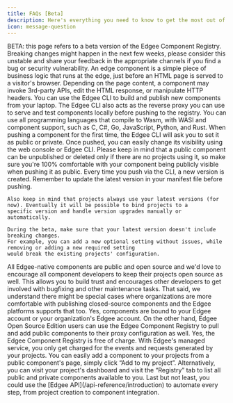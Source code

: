 ```yaml
---
title: FAQs [Beta]
description: Here's everything you need to know to get the most out of the Edgee Component Registry as a component developer.
icon: message-question
---
```



<EdgeeSdk />

<Warning>
    BETA: this page refers to a beta version of the Edgee Component Registry.
    Breaking changes might happen in the next few weeks, please consider this unstable and share your feedback in the
    appropriate channels if you find a bug or security vulnerability.
</Warning>


<AccordionGroup>
  <Accordion title="What is an edge component??">
    An edge component is a simple piece of business logic that runs at the edge, just before an HTML page is served to a visitor's browser.
    Depending on the page content, a component may invoke 3rd-party APIs, edit the HTML response, or manipulate HTTP headers.
  </Accordion>

  <Accordion title="What tooling is available for local development and testing?">
    You can use the Edgee CLI to build and publish new components from your laptop.
    The Edgee CLI also acts as the reverse proxy you can use to serve and test components locally before pushing to the registry.
  </Accordion>

  <Accordion title="What programming languages can I use to develop a new component?">
    You can use all programming languages that compile to Wasm, with WASI and component support,
    such as C, C#, Go, JavaScript, Python, and Rust.
  </Accordion>

  <Accordion title="How do I keep a component private? And how do I make it public?">
    When pushing a component for the first time, the Edgee CLI will ask you to set it as public or private.
    Once pushed, you can easily change its visibility using the web console or Edgee CLI.
    Please keep in mind that a public component can be unpublished or deleted only if there are no projects using it,
    so make sure you're 100% comfortable with your component being publicly visible when pushing it as public.
  </Accordion>

  <Accordion title="How do I push different versions of my component to the registry?">
    Every time you push via the CLI, a new version is created. Remember to update the latest version in your manifest file before pushing.

    Also keep in mind that projects always use your latest versions (for now). Eventually it will be possible to bind projects to a
    specific version and handle version upgrades manually or automatically.

    During the beta, make sure that your latest version doesn't include breaking changes.
    For example, you can add a new optional setting without issues, while removing or adding a new required setting
    would break the existing projects' configuration.
  </Accordion>

  <Accordion title="Does my public component need to be open source?">
    All Edgee-native components are public and open source and we'd love to encourage all component developers to keep their
    projects open source as well. This allows you to build trust and encourages other developers to get involved with bugfixing
    and other maintenance tasks. That said, we understand there might be special cases where organizations are more comfortable with
    publishing closed-source components and the Edgee platforms supports that too.
  </Accordion>

  <Accordion title="Do I need an Edgee account to create and publish components?">
    Yes, components are bound to your Edgee account or your organization's Edgee account.
    On the other hand, Edgee Open Source Edition users can use the Edgee Component Registry to pull and add public components
    to their proxy configuration as well.
  </Accordion>

  <Accordion title="Can I use the Edgee Component Registry for free?">
    Yes, the Edgee Component Registry is free of charge.
    With Edgee's managed service, you only get charged for the events and requests generated by your projects.
  </Accordion>

  <Accordion title="How do I use components published by other developers in my Edgee project?">
    You can easily add a component to your projects from a public component's page, simply click “Add to my project”.
    Alternatively, you can visit your project's dashboard and visit the “Registry” tab to list all public and private components available to you.
    Last but not least, you could use the [Edgee API](/api-reference/introduction) to automate every step, from project creation to component integration.
  </Accordion>

</AccordionGroup>
